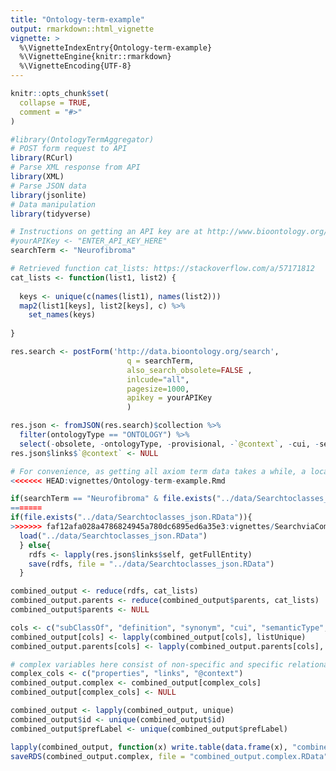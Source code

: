 ```yaml
---
title: "Ontology-term-example"
output: rmarkdown::html_vignette
vignette: >
  %\VignetteIndexEntry{Ontology-term-example}
  %\VignetteEngine{knitr::rmarkdown}
  %\VignetteEncoding{UTF-8}
---
```


```r
knitr::opts_chunk$set(
  collapse = TRUE,
  comment = "#>"
)
```

```r
#library(OntologyTermAggregator)
# POST form request to API
library(RCurl)
# Parse XML response from API
library(XML)
# Parse JSON data
library(jsonlite)
# Data manipulation
library(tidyverse)

# Instructions on getting an API key are at http://www.bioontology.org/wiki/index.php/Annotator_User_Guide#Annotator_Web_service_Validation
#yourAPIKey <- "ENTER_API_KEY_HERE"
searchTerm <- "Neurofibroma"
```

```r
# Retrieved function cat_lists: https://stackoverflow.com/a/57171812
cat_lists <- function(list1, list2) {  
  
  keys <- unique(c(names(list1), names(list2)))
  map2(list1[keys], list2[keys], c) %>% 
    set_names(keys)  
  
}
```

```r
res.search <- postForm('http://data.bioontology.org/search',
                          q = searchTerm,
                          also_search_obsolete=FALSE ,
                          inlcude="all",
                          pagesize=1000,
                          apikey = yourAPIKey
                          )

res.json <- fromJSON(res.search)$collection %>% 
  filter(ontologyType == "ONTOLOGY") %>% 
  select(-obsolete, -ontologyType, -provisional, -`@context`, -cui, -semanticType)
res.json$links$`@context` <- NULL
```

```r
# For convenience, as getting all axiom term data takes a while, a local copy of the results is stored in the data
<<<<<<< HEAD:vignettes/Ontology-term-example.Rmd

if(searchTerm == "Neurofibroma" & file.exists("../data/Searchtoclasses_json.RData")){
=======
if(file.exists("../data/Searchtoclasses_json.RData")){
>>>>>>> faf12afa028a4786824945a780dc6895ed6a35e3:vignettes/SearchviaCombinedOntology.Rmd
  load("../data/Searchtoclasses_json.RData")
  } else{ 
    rdfs <- lapply(res.json$links$self, getFullEntity)
    save(rdfs, file = "../data/Searchtoclasses_json.RData")
  }
```

```r
combined_output <- reduce(rdfs, cat_lists)
combined_output.parents <- reduce(combined_output$parents, cat_lists)
combined_output$parents <- NULL

cols <- c("subClassOf", "definition", "synonym", "cui", "semanticType", "label")
combined_output[cols] <- lapply(combined_output[cols], listUnique)
combined_output.parents[cols] <- lapply(combined_output.parents[cols], listunique)

# complex variables here consist of non-specific and specific relationary terms belonging to the term superclass, and thus link to input information per unique variable data input is a future work-in-process. 
complex_cols <- c("properties", "links", "@context")
combined_output.complex <- combined_output[complex_cols]
combined_output[complex_cols] <- NULL

combined_output <- lapply(combined_output, unique)
combined_output$id <- unique(combined_output$id)
combined_output$prefLabel <- unique(combined_output$prefLabel)
```

```r
lapply(combined_output, function(x) write.table(data.frame(x), "combined_output.csv", append= T, sep=',' ))
saveRDS(combined_output.complex, file = "combined_output.complex.RData")
```

